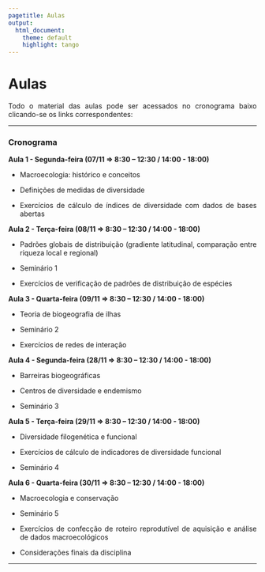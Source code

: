 ```yaml
---
pagetitle: Aulas
output: 
  html_document:
    theme: default
    highlight: tango
---
```

<style>
body {
text-align: justify}
</style>


# Aulas

Todo o material das aulas pode ser acessados no cronograma baixo clicando-se os links correspondentes:

***

### Cronograma


**Aula 1 - Segunda-feira (07/11 => 8:30 – 12:30 / 14:00 - 18:00)**

-   Macroecologia: histórico e conceitos

-   Definições de medidas de diversidade

-   Exercícios de cálculo de índices de diversidade com dados de bases abertas


**Aula 2 - Terça-feira (08/11 => 8:30 – 12:30 / 14:00 - 18:00)**

-   Padrões globais de distribuição (gradiente latitudinal, comparação entre riqueza local e regional)

-   Seminário 1

-   Exercícios de verificação de padrões de distribuição de espécies


**Aula 3 - Quarta-feira (09/11 => 8:30 – 12:30 / 14:00 - 18:00)**

-   Teoria de biogeografia de ilhas

-   Seminário 2

-   Exercícios de redes de interação


**Aula 4 - Segunda-feira (28/11 => 8:30 – 12:30 / 14:00 - 18:00)**

-   Barreiras biogeográficas

-   Centros de diversidade e endemismo

-   Seminário 3


**Aula 5 - Terça-feira (29/11 => 8:30 – 12:30 / 14:00 - 18:00)**

-   Diversidade filogenética e funcional

-   Exercícios de cálculo de indicadores de diversidade funcional

-   Seminário 4


**Aula 6 - Quarta-feira (30/11 => 8:30 – 12:30 / 14:00 - 18:00)**

-   Macroecologia e conservação

-   Seminário 5

-   Exercícios de confecção de roteiro reprodutível de aquisição e análise de dados macroecológicos

-   Considerações finais da disciplina


***
